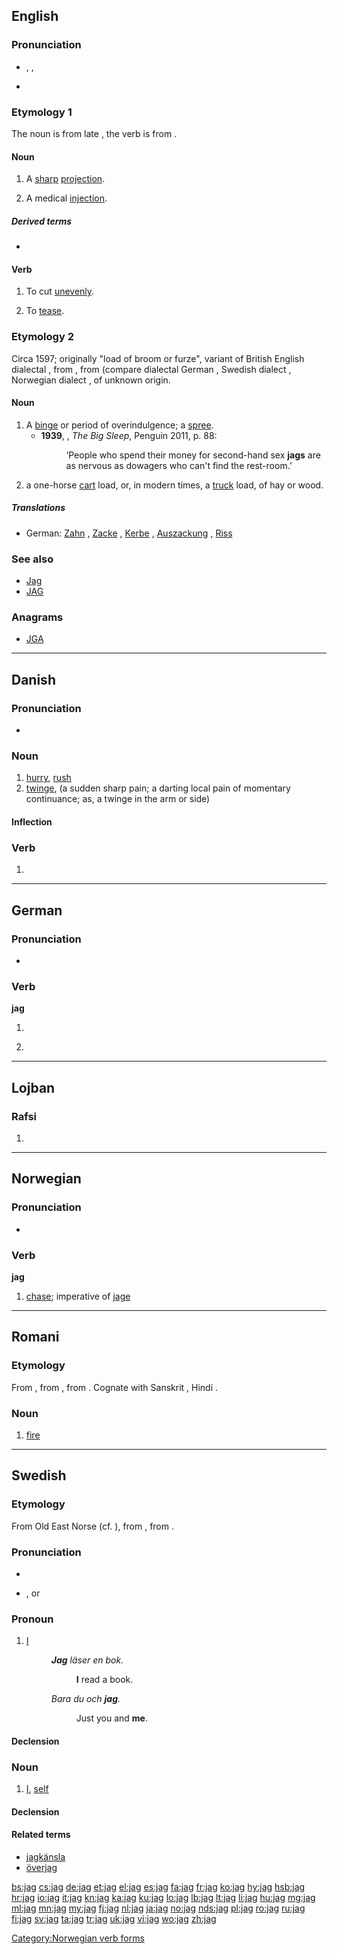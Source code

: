 {{also|Jag|JAG}}
==English==

===Pronunciation===
* {{enPR|jăg}}, {{IPA|/d͡ʒæɡ/}}, {{X-SAMPA|/dZ{g/}}
* {{rhymes|æɡ}}

===Etymology 1===
The noun is from late {{etyl|enm|en}} {{term|jagge|lang=enm}}, the verb is from {{term|jaggen|lang=enm}}.

====Noun====
{{en-noun}}

# A [[sharp]] [[projection]].
# {{context|Scotland|lang=en}} A medical [[injection]].

=====Derived terms=====
* {{l|en|jagged}}

====Verb====
{{en-verb|jags|jagging|jagged}}

# To cut [[unevenly]].
# {{context|Pittsburgh|lang=en}} To [[tease]].

===Etymology 2===
Circa 1597; originally "load of broom or furze", variant of British English dialectal {{term|chag|lang=en||tree branch; branch of broom or furze}}, from {{etyl|ang|en}} {{term|ceacga|ċeacga|lang=ang|broom, furze}}, from {{etyl|gem-pro|en}} {{recons|kagô|lang=gem-pro}} (compare dialectal German {{term|Kag|lang=de||stump, cabbage, stalk}}, Swedish dialect {{term|kage|lang=sv||stumps}}, Norwegian dialect {{term|kage|lang=no||low bush}}, of unknown origin.

====Noun====
{{en-noun}}

# A [[binge]] or period of overindulgence; a [[spree]].
#* '''1939''', {{w|Raymond Chandler}}, ''The Big Sleep'', Penguin 2011, p. 88:
#*: ‘People who spend their money for second-hand sex '''jags''' are as nervous as dowagers who can't find the rest-room.’
# a one-horse [[cart]] load, or, in modern times, a [[truck]] load, of hay or wood.

=====Translations=====
{{trans-top|binge or overindulgence}}
{{trans-mid}}
{{trans-bottom}}

{{trans-top|one-horse cart load}}
{{trans-mid}}
{{trans-bottom}}

{{checktrans-top}}
* German: [[Zahn]] {{m}}, [[Zacke]] {{f}}, [[Kerbe]] {{f}}, [[Auszackung]] {{f}}, [[Riss]] {{m}}
{{trans-bottom}}

===See also===
* [[Jag]]
* [[JAG]]

===Anagrams===
* [[JGA#English|JGA]]

----

==Danish==

===Pronunciation===
* {{IPA|/laːɡ/|[læjˀ]|lang=da}}

===Noun===
{{da-noun|et}}

# [[hurry]], [[rush]]
# [[twinge]], (a sudden sharp pain; a darting local pain of momentary continuance; as, a twinge in the arm or side)

====Inflection====
{{da-noun-infl|et}}

===Verb===
{{head|da|verb form}}

# {{form of|imperative|jage|lang=da}}

----

==German==

===Pronunciation===
* {{rhymes|aːk|lang=de}}

===Verb===
'''jag'''

# {{de-verb form of|jagen|i|s}}
# {{context|colloquial|lang=de}} {{de-verb form of|jagen|1|s|g}}

----

==Lojban==

===Rafsi===
{{jbo-rafsi}}

# {{rafsi of|jalge}}

----

==Norwegian==

===Pronunciation===
* {{audio|No-jag.ogg|Audio}}

===Verb===
'''jag'''

# [[chase]]; imperative of [[jage]]

[[Category:Norwegian verb forms]]

----

==Romani==

===Etymology===
From {{etyl|sa|rom}} {{term|अग्नि|tr=agní|lang=sa}}, from {{etyl|iir-pro|rom}} {{recons|Hagni-|lang=iir-pro}}, from {{etyl|ine-pro|rom}} {{recons|h₁ngʷni-|lang=ine-pro}}. Cognate with Sanskrit {{term|sc=Deva|अग्नि|tr=agní|lang=sa}}, Hindi {{term|आग|tr=āg|lang=hi}}.

===Noun===
{{rom-noun|jag|f||a}}

# [[fire]]

----

==Swedish==

===Etymology===
From Old East Norse {{term|jak|lang=non}} (cf. {{etyl|non|sv}} {{term|ek|lang=non}}), from {{etyl|gem-pro|sv}} {{recons|ek|lang=gem-pro}}, from {{etyl|ine-pro|sv}} {{recons|éǵh₂|lang=ine-pro}}.

===Pronunciation===
* {{audio|Sv-jag.ogg|audio}}
* {{IPA|/ˈjɑːɡ/|lang=sv}}, or {{IPA|/ˈjɑː/|lang=sv}}

===Pronoun===
{{head|sv|pronoun}}

# [[I]]
#: '''''Jag''' läser en bok.''
#:: '''I''' read a book.
#: ''Bara du och '''jag'''.''
#:: Just you and '''me'''.

====Declension====
{{sv-decl-ppron}}

===Noun===
{{sv-noun|n}}

# {{context|psychology|lang=sv}} [[I]], [[self]]

====Declension====
{{sv-noun-unc-irreg-n|2=jaget}}

====Related terms====
* [[jagkänsla]]
* [[överjag]]

[[bs:jag]]
[[cs:jag]]
[[de:jag]]
[[et:jag]]
[[el:jag]]
[[es:jag]]
[[fa:jag]]
[[fr:jag]]
[[ko:jag]]
[[hy:jag]]
[[hsb:jag]]
[[hr:jag]]
[[io:jag]]
[[it:jag]]
[[kn:jag]]
[[ka:jag]]
[[ku:jag]]
[[lo:jag]]
[[lb:jag]]
[[lt:jag]]
[[li:jag]]
[[hu:jag]]
[[mg:jag]]
[[ml:jag]]
[[mn:jag]]
[[my:jag]]
[[fj:jag]]
[[nl:jag]]
[[ja:jag]]
[[no:jag]]
[[nds:jag]]
[[pl:jag]]
[[ro:jag]]
[[ru:jag]]
[[fi:jag]]
[[sv:jag]]
[[ta:jag]]
[[tr:jag]]
[[uk:jag]]
[[vi:jag]]
[[wo:jag]]
[[zh:jag]]